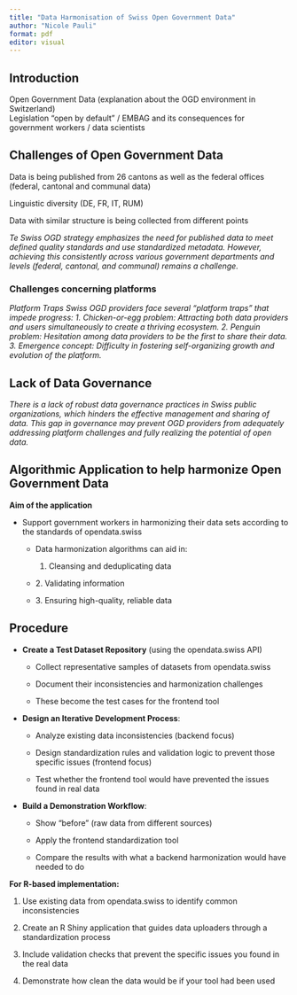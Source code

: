 ```yaml
---
title: "Data Harmonisation of Swiss Open Government Data"
author: "Nicole Pauli"
format: pdf
editor: visual
---
```


## Introduction

Open Government Data (explanation about the OGD environment in Switzerland) \
Legislation "open by default" / EMBAG and its consequences for government workers / data scientists

## Challenges of Open Government Data

Data is being published from 26 cantons as well as the federal offices (federal, cantonal and communal data)

Linguistic diversity (DE, FR, IT, RUM)

Data with similar structure is being collected from different points

*Te Swiss OGD strategy emphasizes the need for published data to meet defined quality standards and use standardized metadata. However, achieving this consistently across various government departments and levels (federal, cantonal, and communal) remains a challenge.*

### Challenges concerning platforms 

*Platform Traps Swiss OGD providers face several “platform traps” that impede progress: 1. Chicken-or-egg problem: Attracting both data providers and users simultaneously to create a thriving ecosystem. 2. Penguin problem: Hesitation among data providers to be the first to share their data. 3. Emergence concept: Difficulty in fostering self-organizing growth and evolution of the platform.*

## Lack of Data Governance 

*There is a lack of robust data governance practices in Swiss public organizations, which hinders the effective management and sharing of data. This gap in governance may prevent OGD providers from adequately addressing platform challenges and fully realizing the potential of open data.*

## Algorithmic Application to help harmonize Open Government Data 

**Aim of the application**

-   Support government workers in harmonizing their data sets according to the standards of opendata.swiss

    -   Data harmonization algorithms can aid in: \
         1. Cleansing and deduplicating data

    -   2\. Validating information

    -   3\. Ensuring high-quality, reliable data

## Procedure 

-   **Create a Test Dataset Repository** (using the opendata.swiss API)

    -   Collect representative samples of datasets from opendata.swiss

    -   Document their inconsistencies and harmonization challenges

    -   These become the test cases for the frontend tool

-   **Design an Iterative Development Process**:

    -   Analyze existing data inconsistencies (backend focus)

    -   Design standardization rules and validation logic to prevent those specific issues (frontend focus)

    -   Test whether the frontend tool would have prevented the issues found in real data

-   **Build a Demonstration Workflow**:

    -   Show "before" (raw data from different sources)

    -   Apply the frontend standardization tool

    -   Compare the results with what a backend harmonization would have needed to do

**For R-based implementation:**

1.  Use existing data from opendata.swiss to identify common inconsistencies

2.  Create an R Shiny application that guides data uploaders through a standardization process

3.  Include validation checks that prevent the specific issues you found in the real data

4.  Demonstrate how clean the data would be if your tool had been used
